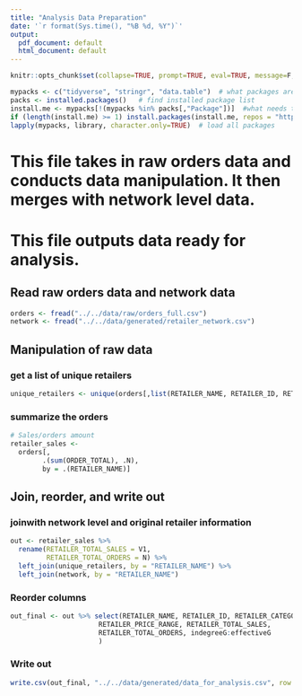 ```yaml
---
title: "Analysis Data Preparation"
date: '`r format(Sys.time(), "%B %d, %Y")`'
output:
  pdf_document: default
  html_document: default
---
```


```r
knitr::opts_chunk$set(collapse=TRUE, prompt=TRUE, eval=TRUE, message=F, include=T,comment=NULL,fig.width = 8, warnings = FALSE, fig.height = 8,tidy.opts=list(width.cutoff=50),tidy=TRUE,cache = TRUE)
```

```r
mypacks <- c("tidyverse", "stringr", "data.table")  # what packages are needed?
packs <- installed.packages()   # find installed package list
install.me <- mypacks[!(mypacks %in% packs[,"Package"])]  #what needs to be installed?
if (length(install.me) >= 1) install.packages(install.me, repos = "http://cran.us.r-project.org")   # install (if needed)
lapply(mypacks, library, character.only=TRUE)  # load all packages
```

# This file takes in raw orders data and conducts data manipulation. It then merges with network level data. 

# This file outputs data ready for analysis.

## Read raw orders data and network data
```r
orders <- fread("../../data/raw/orders_full.csv")
network <- fread("../../data/generated/retailer_network.csv")
```

## Manipulation of raw data

### get a list of unique retailers
```r
unique_retailers <- unique(orders[,list(RETAILER_NAME, RETAILER_ID, RETAILER_CATEGORY, RETAILER_PRICE_RANGE)])
```

### summarize the orders
```r
# Sales/orders amount
retailer_sales <- 
  orders[,
        .(sum(ORDER_TOTAL), .N),
        by = .(RETAILER_NAME)]
```

## Join, reorder, and write out

### joinwith network level and original retailer information
```r
out <- retailer_sales %>% 
  rename(RETAILER_TOTAL_SALES = V1,
         RETAILER_TOTAL_ORDERS = N) %>%
  left_join(unique_retailers, by = "RETAILER_NAME") %>%
  left_join(network, by = "RETAILER_NAME")
```

### Reorder columns
```r
out_final <- out %>% select(RETAILER_NAME, RETAILER_ID, RETAILER_CATEGORY,
                      RETAILER_PRICE_RANGE, RETAILER_TOTAL_SALES,
                      RETAILER_TOTAL_ORDERS, indegreeG:effectiveG
                      )
```


### Write out
```r
write.csv(out_final, "../../data/generated/data_for_analysis.csv", row.names = FALSE)
```